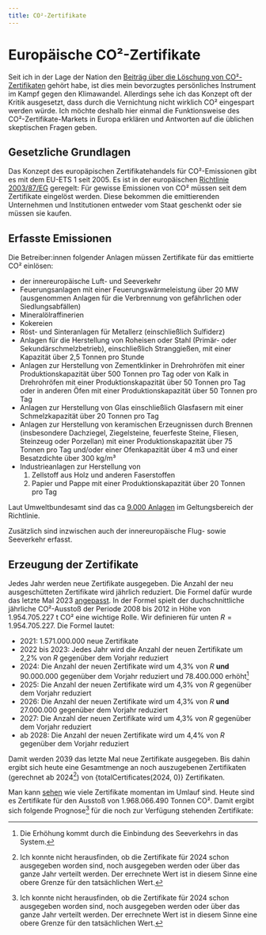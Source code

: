 ```yaml
---
title: CO²-Zertifikate
---
```



# Europäische CO²-Zertifikate

Seit ich in der Lage der Nation den
[Beiträg über die Löschung von CO²-Zertifikaten](https://lagedernation.org/podcast/ldn380-1-jahr-deutschlandticket-staat-belohnt-co2-ausstoss-bundesliga-vs-bremen-wie-co2-zertifikate-geloescht-werden-update-ruanda-programm-verfassungswidriges-wahlergebnis-droht-in-brandenburg/)
gehört habe, ist dies mein bevorzugtes persönliches Instrument im Kampf gegen
den Klimawandel. Allerdings sehe ich das Konzept oft der Kritik ausgesetzt, dass
durch die Vernichtung nicht wirklich CO² eingespart werden würde. Ich möchte
deshalb hier einmal die Funktionsweise des CO²-Zertifikate-Markets in Europa
erklären und Antworten auf die üblichen skeptischen Fragen geben.

## Gesetzliche Grundlagen

Das Konzept des europäpischen Zertifikatehandels für CO²-Emissionen gibt es mit
dem EU-ETS 1 seit 2005. Es ist in der europäischen
[Richtlinie 2003/87/EG](/assets/richtlinie2003_87_EG.pdf) geregelt: Für gewisse
Emissionen von CO² müssen seit dem Zertifikate eingelöst werden. Diese bekommen
die emittierenden Unternehmen und Institutionen entweder vom Staat geschenkt
oder sie müssen sie kaufen.

## Erfasste Emissionen

Die Betreiber:innen folgender Anlagen müssen Zertifikate für das emittierte CO²
einlösen:

- der innereuropäische Luft- und Seeverkehr
- Feuerungsanlagen mit einer Feuerungswärmeleistung über 20 MW (ausgenommen
  Anlagen für die Verbrennung von gefährlichen oder Siedlungsabfällen)
- Mineralölraffinerien
- Kokereien
- Röst- und Sinteranlagen für Metallerz (einschließlich Sulfiderz)
- Anlagen für die Herstellung von Roheisen oder Stahl (Primär- oder
  Sekundärschmelzbetrieb), einschließlich Stranggießen, mit einer Kapazität über
  2,5 Tonnen pro Stunde
- Anlagen zur Herstellung von Zementklinker in Drehrohröfen mit einer
  Produktionskapazität über 500 Tonnen pro Tag oder von Kalk in Drehrohröfen mit
  einer Produktionskapazität über 50 Tonnen pro Tag oder in anderen Öfen mit
  einer Produktionskapazität über 50 Tonnen pro Tag
- Anlagen zur Herstellung von Glas einschließlich Glasfasern mit einer
  Schmelzkapazität über 20 Tonnen pro Tag
- Anlagen zur Herstellung von keramischen Erzeugnissen durch Brennen
  (insbesondere Dachziegel, Ziegelsteine, feuerfeste Steine, Fliesen, Steinzeug
  oder Porzellan) mit einer Produktionskapazität über 75 Tonnen pro Tag und/oder
  einer Ofenkapazität über 4 m3 und einer Besatzdichte über 300 kg/m³
- Industrieanlagen zur Herstellung von
  1. Zellstoff aus Holz und anderen Faserstoffen
  1. Papier und Pappe mit einer Produktionskapazität über 20 Tonnen pro Tag

Laut Umweltbundesamt sind das ca
[9.000 Anlagen](https://www.umweltbundesamt.de/daten/klima/der-europaeische-emissionshandel)
im Geltungsbereich der Richtlinie.

Zusätzlich sind inzwischen auch der innereuropäische Flug- sowie Seeverkehr
erfasst.

## Erzeugung der Zertifikate

Jedes Jahr werden neue Zertifikate ausgegeben. Die Anzahl der neu
ausgeschütteten Zertifikate wird jährlich reduziert. Die Formel dafür wurde das
letzte Mal 2023
[angepasst](https://eur-lex.europa.eu/legal-content/DE/TXT/PDF/?uri=CELEX:32023L0959).
In der Formel spielt der duchschnittliche jährliche CO²-Ausstoß der Periode 2008
bis 2012 in Höhe von 1.954.705.227 t CO² eine wichtige Rolle. Wir definieren für
unten $R = 1.954.705.227$. Die Formel lautet:

- 2021: 1.571.000.000 neue Zertifikate
- 2022 bis 2023: Jedes Jahr wird die Anzahl der neuen Zertifikate um 2,2% von
  $R$ gegenüber dem Vorjahr reduziert
- 2024: Die Anzahl der neuen Zertifikate wird um 4,3% von $R$ **und** 90.000.000
  gegenüber dem Vorjahr reduziert und 78.400.000 erhöht[^1]
- 2025: Die Anzahl der neuen Zertifikate wird um 4,3% von $R$ gegenüber dem
  Vorjahr reduziert
- 2026: Die Anzahl der neuen Zertifikate wird um 4,3% von $R$ **und** 27.000.000
  gegenüber dem Vorjahr reduziert
- 2027: Die Anzahl der neuen Zertifikate wird um 4,3% von $R$ gegenüber dem
  Vorjahr reduziert
- ab 2028: Die Anzahl der neuen Zertifikate wird um 4,4% von $R$ gegenüber dem
  Vorjahr reduziert

Damit werden 2039 das letzte Mal neue Zertifikate ausgegeben. Bis dahin ergibt
sich heute eine Gesamtmenge an noch auszugebenen Zertifikaten (gerechnet ab
2024[^2]) von {totalCertificates(2024, 0)} Zertifikaten.

Man kann
[sehen](https://ec.europa.eu/clima/ets/registryHoldings.do?languageCode=en&search=Search)
wie viele Zertifikate momentan im Umlauf sind. Heute sind es Zertifikate für den
Ausstoß von 1.968.066.490 Tonnen CO². Damit ergibt sich folgende Prognose[^2]
für die noch zur Verfügung stehenden Zertifikate:

<CertificateTable
  initialCertificates={1_968_066_490}
  startYear={2024}
  years={17}
/>

[^1]: Die Erhöhung kommt durch die Einbindung des Seeverkehrs in das System.
[^2]:
    Ich konnte nicht herausfinden, ob die Zertifikate für 2024 schon ausgegeben
    worden sind, noch ausgegeben werden oder über das ganze Jahr verteilt
    werden. Der errechnete Wert ist in diesem Sinne eine obere Grenze für den
    tatsächlichen Wert.
